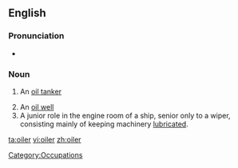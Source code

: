 ==English==

===Pronunciation===
* {{rhymes|ɔɪlə(r)}}

===Noun===
{{en-noun}}

# {{nautical}} An [[oil tanker]]
# An [[oil well]]
# A junior role in the engine room of a ship, senior only to a wiper, consisting mainly of keeping machinery [[lubricate]]d.

[[Category:Occupations]]

[[ta:oiler]]
[[vi:oiler]]
[[zh:oiler]]